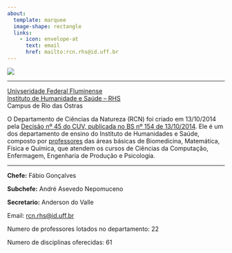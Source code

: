```yaml
---
about:
  template: marquee
  image-shape: rectangle
  links:
    - icon: envelope-at
      text: email
      href: mailto:rcn.rhs@id.uff.br
---
```




![](brasao-nome.png)

---

[Univseridade Federal Fluminense](http://www.uff.br) \
[Instituto de Humanidade e Saúde -- RHS](https://ihs.uff.br/)\
Campus de Rio das Ostras

O Departamento de Ciências da Natureza (RCN) foi criado em 13/10/2014 pela [Decisão nº 45 do CUV, publicada no BS nº 154 de 13/10/2014](http://www.noticias.uff.br/bs/2014/10/154-2014.pdf#page=65). Ele é um  dos departamento de ensino do Instituto de Humanidades e Saúde, composto por [professores](professores/professores.qmd) das áreas básicas de Biomedicina, Matemática, Física e Química, que atendem os cursos de Ciências da Computação, Enfermagem, Engenharia de Produção e Psicologia.

---

**Chefe:** Fábio Gonçalves

**Subchefe:** André Asevedo Nepomuceno

**Secretario:** Anderson do Valle

Email: [rcn.rhs@id.uff.br](mailto:rcn.rhs@id.uff.br)

Numero de professores lotados no departamento: 22

Numero de disciplinas oferecidas: 61




